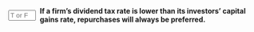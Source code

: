 ::: {.question-block}

<form onsubmit="event.preventDefault(); checkAnswerBox('module10_tf_q72','F')" style="display: flex; align-items: center; gap: 8px;">
  <input type="text" id="module10_tf_q72" name="module10_tf_q72" maxlength="1" placeholder="T or F" style="width: 55px;" data-correct-answer="F" /> 
  <label for="module10_tf_q72"><strong>If a firm’s dividend tax rate is lower than its investors’ capital gains rate, repurchases will always be preferred.</strong></label>
</form>

<div id="feedback-module10_tf_q72" class="feedback" data-status="" style="display:none;">
FALSE.  If τd < τg for the marginal investor, dividends can be tax-favored; preference is context-dependent.
</div>

:::
